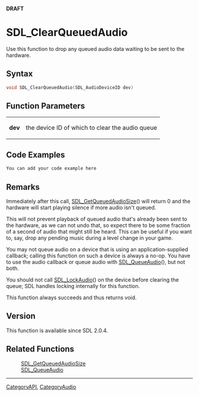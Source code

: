 <span color="red">'''DRAFT'''</span>

<!-- #*^*^*^*^*See http://wiki.libsdl.org/moin.cgi/SGFunctions for details on editing this page*^*^*^*^* -->


= SDL_ClearQueuedAudio =
Use this function to drop any queued audio data waiting to be sent to the hardware.




== Syntax ==
<syntaxhighlight lang='c++'>
void SDL_ClearQueuedAudio(SDL_AudioDeviceID dev)
</syntaxhighlight>


== Function Parameters ==
{|
|'''dev'''
|the device ID of which to clear the audio queue
|}


== Code Examples ==
<syntaxhighlight lang='c++'>
You can add your code example here
</syntaxhighlight>

<!-- #Leave this section as-is unless you have a code example to put in.  In that case, replace You can add your code example here with your code example following the Style Guide instructions.  Leave the rest of the markup alone and delete this comment. -->


== Remarks ==
Immediately after this call, [[SDL_GetQueuedAudioSize]]() will return 0 and the hardware will start playing silence if more audio isn't queued.

This will not prevent playback of queued audio that's already been sent to the hardware, as we can not undo that, so expect there to be some fraction of a second of audio that might still be heard. This can be useful if you want to, say, drop any pending music during a level change in your game.

You may not queue audio on a device that is using an application-supplied callback; calling this function on such a device is always a no-op.
You have to use the audio callback or queue audio with [[SDL_QueueAudio]](), but not both.

You should not call [[SDL_LockAudio]]() on the device before clearing the queue; SDL handles locking internally for this function.

This function always succeeds and thus returns void.


== Version ==
This function is available since SDL 2.0.4.


== Related Functions ==
:[[SDL_GetQueuedAudioSize]]
:[[SDL_QueueAudio]]
<!-- #Remove this section if empty -->

----
[[CategoryAPI]], [[CategoryAudio]]
<!-- #See the Style Guide for instructions on editing the footer. -->
